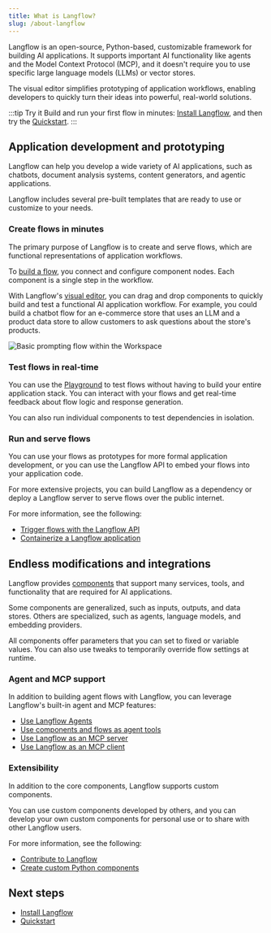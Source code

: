 ```yaml
---
title: What is Langflow?
slug: /about-langflow
---
```


Langflow is an open-source, Python-based, customizable framework for building AI applications.
It supports important AI functionality like agents and the Model Context Protocol (MCP), and it doesn't require you to use specific large language models (LLMs) or vector stores.

The visual editor simplifies prototyping of application workflows, enabling developers to quickly turn their ideas into powerful, real-world solutions.

:::tip Try it
Build and run your first flow in minutes: [Install Langflow](/get-started-installation), and then try the [Quickstart](/get-started-quickstart).
:::

## Application development and prototyping

Langflow can help you develop a wide variety of AI applications, such as chatbots, document analysis systems, content generators, and agentic applications.

Langflow includes several pre-built templates that are ready to use or customize to your needs.

### Create flows in minutes

The primary purpose of Langflow is to create and serve flows, which are functional representations of application workflows.

To [build a flow](/concepts-flows), you connect and configure component nodes. Each component is a single step in the workflow.

With Langflow's [visual editor](/concepts-overview), you can drag and drop components to quickly build and test a functional AI application workflow.
For example, you could build a chatbot flow for an e-commerce store that uses an LLM and a product data store to allow customers to ask questions about the store's products.

![Basic prompting flow within the Workspace](/img/workspace-basic-prompting.png)

### Test flows in real-time

You can use the [Playground](/concepts-playground) to test flows without having to build your entire application stack.
You can interact with your flows and get real-time feedback about flow logic and response generation.

You can also run individual components to test dependencies in isolation.

### Run and serve flows

You can use your flows as prototypes for more formal application development, or you can use the Langflow API to embed your flows into your application code.

For more extensive projects, you can build Langflow as a dependency or deploy a Langflow server to serve flows over the public internet.

For more information, see the following:

* [Trigger flows with the Langflow API](/concepts-publish)
* [Containerize a Langflow application](/develop-application)

## Endless modifications and integrations

Langflow provides [components](/concepts-components) that support many services, tools, and functionality that are required for AI applications.

Some components are generalized, such as inputs, outputs, and data stores.
Others are specialized, such as agents, language models, and embedding providers.

All components offer parameters that you can set to fixed or variable values. You can also use tweaks to temporarily override flow settings at runtime.

### Agent and MCP support

In addition to building agent flows with Langflow, you can leverage Langflow's built-in agent and MCP features:

* [Use Langflow Agents](/agents)
* [Use components and flows as agent tools](/agents-tools)
* [Use Langflow as an MCP server](/mcp-server)
* [Use Langflow as an MCP client](/mcp-client)

### Extensibility

In addition to the core components, Langflow supports custom components.

You can use custom components developed by others, and you can develop your own custom components for personal use or to share with other Langflow users.

For more information, see the following:

* [Contribute to Langflow](/contributing-how-to-contribute)
* [Create custom Python components](/components-custom-components)

## Next steps

* [Install Langflow](/get-started-installation)
* [Quickstart](/get-started-quickstart)